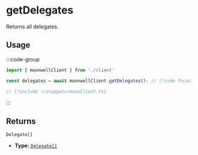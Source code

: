 # getDelegates

Returns all delegates.

## Usage

:::code-group

```ts twoslash [example.ts]
import { moonwellClient } from './client'

const delegates = await moonwellClient.getDelegates(); // [!code focus]
```

```ts twoslash [client.ts] filename="client.ts"
// [!include ~/snippets/moonClient.ts]
```

:::

## Returns

```
Delegate[]
```

- **Type:** [`Delegate[]`](/docs/glossary/types#delegate)